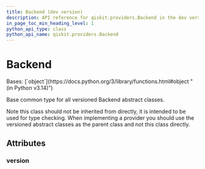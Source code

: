 ```yaml
---
title: Backend (dev version)
description: API reference for qiskit.providers.Backend in the dev version of qiskit
in_page_toc_min_heading_level: 1
python_api_type: class
python_api_name: qiskit.providers.Backend
---
```


# Backend

<Class id="qiskit.providers.Backend" isDedicatedPage={true} github="https://github.com/Qiskit/qiskit/tree/main/qiskit/providers/backend.py#L27-L36" signature="qiskit.providers.Backend" modifiers="class">
  Bases: [`object`](https://docs.python.org/3/library/functions.html#object "(in Python v3.14)")

  Base common type for all versioned Backend abstract classes.

  Note this class should not be inherited from directly, it is intended to be used for type checking. When implementing a provider you should use the versioned abstract classes as the parent class and not this class directly.

  ## Attributes

  ### version

  <Attribute id="qiskit.providers.Backend.version" attributeValue="0" />
</Class>

